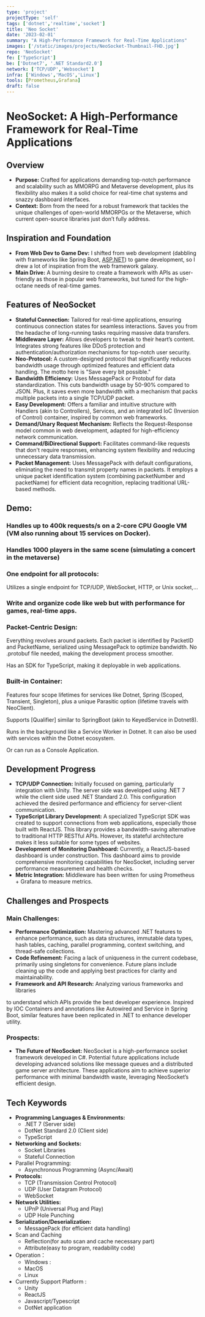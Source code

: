 ```yaml
---
type: 'project'
projectType: 'self'
tags: ['dotnet','realtime','socket']
title: 'Neo Socket'
date: '2023-02-01'
summary: "A High-Performance Framework for Real-Time Applications"
images: ['/static/images/projects/NeoSocket-Thumbnail-FHD.jpg']
repo: 'NeoSocket'
fe: ['TypeScript']
be: ['Dotnet7', '.NET Standard2.0']
network: ['TCP/UDP','Websocket']
infra: ['Windows','MacOS','Linux']
tools: [Prometheus,Grafana]
draft: false
---
```



# **NeoSocket: A High-Performance Framework for Real-Time Applications**

## **Overview**

- **Purpose:** Crafted for applications demanding top-notch performance and scalability such as MMORPG and Metaverse development, plus its flexibility also makes it a solid choice for real-time chat systems and snazzy dashboard interfaces.
- **Context:** Born from the need for a robust framework that tackles the unique challenges of open-world MMORPGs or the Metaverse, which current open-source libraries just don’t fully address.

## **Inspiration and Foundation**

- **From Web Dev to Game Dev:** I shifted from web development (dabbling with frameworks like Spring Boot, [ASP.NET](http://asp.net/)) to game development, so I drew a lot of inspiration from the web framework galaxy.
- **Main Drive:** A burning desire to create a framework with APIs as user-friendly as those in popular web frameworks, but tuned for the high-octane needs of real-time games.

## **Features of NeoSocket**

- **Stateful Connection:** Tailored for real-time applications, ensuring continuous connection states for seamless interactions. Saves you from the headache of long-running tasks requiring massive data transfers.
- **Middleware Layer:** Allows developers to tweak to their heart’s content. Integrates strong features like DDoS protection and authentication/authorization mechanisms for top-notch user security.
- **Neo-Protocol:** A custom-designed protocol that significantly reduces bandwidth usage through optimized features and efficient data handling. The motto here is "Save every bit possible."
- **Bandwidth Efficiency:** Uses MessagePack or Protobuf for data standardization. This cuts bandwidth usage by 50-90% compared to JSON. Plus, it saves even more bandwidth with a mechanism that packs multiple packets into a single TCP/UDP packet.
- **Easy Development:** Offers a familiar and intuitive structure with Handlers (akin to Controllers), Services, and an integrated IoC (Inversion of Control) container, inspired by common web frameworks.
- **Demand/Unary Request Mechanism:** Reflects the Request-Response model common in web development, adapted for high-efficiency network communication.
- **Command/BiDirectional Support:** Facilitates command-like requests that don't require responses, enhancing system flexibility and reducing unnecessary data transmission.
- **Packet Management:** Uses MessagePack with default configurations, eliminating the need to transmit property names in packets. It employs a unique packet identification system (combining packetNumber and packetName) for efficient data recognition, replacing traditional URL-based methods.

## Demo:

### Handles up to 400k requests/s on a 2-core CPU Google VM (VM also running about 15 services on Docker).

### Handles 1000 players in the same scene (simulating a concert in the metaverse)

### One endpoint for all protocols:

Utilizes a single endpoint for TCP/UDP, WebSocket, HTTP, or Unix socket,…

### Write and organize code like web but with performance for games, real-time apps.

### Packet-Centric Design:

Everything revolves around packets. Each packet is identified by PacketID and PacketName, serialized using MessagePack to optimize bandwidth. No .protobuf file needed, making the development process smoother.

Has an SDK for TypeScript, making it deployable in web applications.

### Built-in Container:

Features four scope lifetimes for services like Dotnet, Spring (Scoped, Transient, Singleton), plus a unique Parasitic option (lifetime travels with NeoClient).

Supports [Qualifier] similar to SpringBoot (akin to KeyedService in Dotnet8).

Runs in the background like a Service Worker in Dotnet. It can also be used with services within the Dotnet ecosystem.

Or can run as a Console Application.

## **Development Progress**

- **TCP/UDP Connection:** Initially focused on gaming, particularly integration with Unity. The server side was developed using .NET 7 while the client side used .NET Standard 2.0. This configuration achieved the desired performance and efficiency for server-client communication.
- **TypeScript Library Development:** A specialized TypeScript SDK was created to support connections from web applications, especially those built with ReactJS. This library provides a bandwidth-saving alternative to traditional HTTP RESTful APIs. However, its stateful architecture makes it less suitable for some types of websites.
- **Development of Monitoring Dashboard:** Currently, a ReactJS-based dashboard is under construction. This dashboard aims to provide comprehensive monitoring capabilities for NeoSocket, including server performance measurement and health checks.
- **Metric Integration:** Middleware has been written for using Prometheus + Grafana to measure metrics.

## **Challenges and Prospects**

### **Main Challenges:**

- **Performance Optimization:** Mastering advanced .NET features to enhance performance, such as data structures, immutable data types, hash tables, caching, parallel programming, context switching, and thread-safe collections.
- **Code Refinement:** Facing a lack of uniqueness in the current codebase, primarily using singletons for convenience. Future plans include cleaning up the code and applying best practices for clarity and maintainability.
- **Framework and API Research:** Analyzing various frameworks and libraries

to understand which APIs provide the best developer experience. Inspired by IOC Containers and annotations like Autowired and Service in Spring Boot, similar features have been replicated in .NET to enhance developer utility.

### **Prospects:**

- **The Future of NeoSocket:** NeoSocket is a high-performance socket framework developed in C#. Potential future applications include developing advanced solutions like message queues and a distributed game server architecture. These applications aim to achieve superior performance with minimal bandwidth waste, leveraging NeoSocket’s efficient design.

## Tech Keywords

- **Programming Languages & Environments:**
  - .NET 7 (Server side)
  - DotNet Standard 2.0 (Client side)
  - TypeScript
- **Networking and Sockets:**
  - Socket Libraries
  - Stateful Connection
- Parallel Programming:
  - Asynchronous Programming (Async/Await)
- **Protocols:**
  - TCP (Transmission Control Protocol)
  - UDP (User Datagram Protocol)
  - WebSocket
- **Network Utilities:**
  - UPnP (Universal Plug and Play)
  - UDP Hole Punching
- **Serialization/Deserialization:**
  - MessagePack (for efficient data handling)
- Scan and Caching
  - Reflection(for auto scan and cache necessary part)
  - Attribute(easy to program, readability code)
- Operation：
  - Windows :
  - MacOS
  - Linux
- Currently Support Platform :
  - Unity
  - ReactJS
  - Javascript/Typescript
  - DotNet application